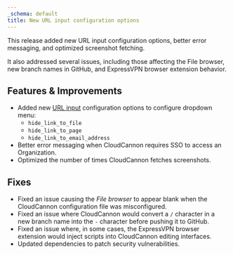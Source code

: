 ```yaml
---
_schema: default
title: New URL input configuration options
---
```

This release added new URL input configuration options, better error messaging, and optimized screenshot fetching.

It also addressed several issues, including those affecting the File browser, new branch names in GitHub, and ExpressVPN browser extension behavior.

## Features & Improvements

* Added new [URL input](/documentation/articles/what-is-a-url-input/) configuration options to configure dropdown menu:
  * `hide_link_to_file`
  * `hide_link_to_page`
  * `hide_link_to_email_address`
* Better error messaging when CloudCannon requires SSO to access an Organization.
* Optimized the number of times CloudCannon fetches screenshots.

## Fixes

* Fixed an issue causing the *File browser* to appear blank when the CloudCannon configuration file was misconfigured.
* Fixed an issue where CloudCannon would convert a `/` character in a new branch name into the `-` character before pushing it to GitHub.
* Fixed an issue where, in some cases, the ExpressVPN browser extension would inject scripts into CloudCannon editing interfaces.
* Updated dependencies to patch security vulnerabilities.